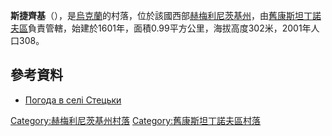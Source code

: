 {{coord|49|52|47|N|27|11|44|E|scale:100000|display=title}}

'''斯捷齊基'''（{{lang-uk|Стецьки}}），是[[烏克蘭|烏克蘭]]的村落，位於該國西部[[赫梅利尼茨基州|赫梅利尼茨基州]]，由[[舊康斯坦丁諾夫區|舊康斯坦丁諾夫區]]負責管轄，始建於1601年，面積0.99平方公里，海拔高度302米，2001年人口308。

==參考資料==
* [http://weather.in.ua/ua/hmel'nickaja/25260 Погода в селі Стецьки] {{Wayback|url=http://weather.in.ua/ua/hmel%27nickaja/25260 |date=20160305085529 }}

{{DEFAULTSORT:Стецьки}}
[[Category:赫梅利尼茨基州村落|Category:赫梅利尼茨基州村落]]
[[Category:舊康斯坦丁諾夫區村落|Category:舊康斯坦丁諾夫區村落]]


{{Khmelnytskyi-geo-stub}}